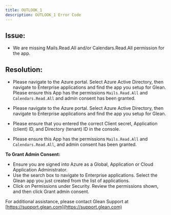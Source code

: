 ```yaml
---
title: OUTLOOK_1
description: OUTLOOK_1 Error Code
---
```


## Issue:

- We are missing Mails.Read.All and/or Calendars.Read.All permission for the app.

## Resolution:

- Please navigate to the Azure portal. Select Azure Active Directory, then navigate to Enterprise applications and find the app you setup for Glean. Please ensure this App has the permissions `Mails.Read.All` and `Calendars.Read.All` and admin consent has been granted. 

- Please navigate to the Azure portal. Select Azure Active Directory, then navigate to Enterprise applications and find the app you setup for Glean.
- Please ensure that you entered the correct Client secret, Application (client) ID, and Directory (tenant) ID in the console.
- Please ensure this App has the permissions `Mails.Read.All` and `Calendars.Read.All`, and admin consent has been granted. 

**To Grant Admin Consent:**

- Ensure you are signed into Azure as a Global, Application or Cloud Application Administrator.
- Use the search box to navigate to Enterprise applications. Select the Glean app you just created from the list of applications.
- Click on Permissions under Security. Review the permissions shown, and then click Grant admin consent.

For additional assistance, please contact Glean Support at [https://support.glean.com](https://support.glean.com)
